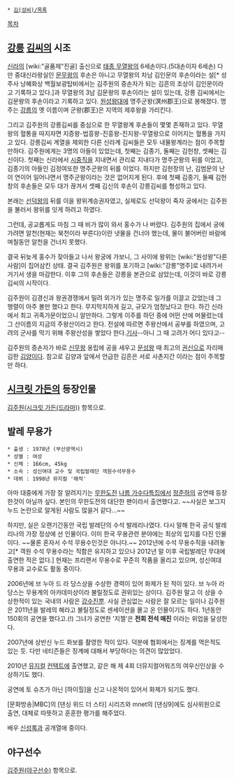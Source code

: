  * [[김(성씨)/목록]]

[[목차]]
== [[강릉]] [[김씨]]의 시조 ==
[[신라]]의 [wiki:"골품제"진골] 출신으로 [[태종 무열왕]]의 6세손이다.(5대손이자 6세손) 다만 중대신라왕실인 [[문무왕]]의 후손은 아니고 무열왕의 차남 김인문의 후손이라는 설[* 성주사 낭혜화상 백월보광탑비에서는 김주원의 증손자가 되는 김흔의 조상이 김인문이라고 기록하고 있다.]과 무열왕의 3남 김문왕의 후손이라는 설이 있는데, 강릉 김씨에서는 김문왕의 후손이라고 기록하고 있다. [[원성왕]]대에 명주군왕(溟州郡王)으로 봉해졌다. 명주는 [[강릉]]의 옛 이름이며 군왕(郡王)은 지역의 제후왕을 가리킨다.


그리고 김주원의 강릉김씨를 중심으로 한 무열왕계 후손들이 몇몇 존재하고 있다. 무열왕의 혈통을 따지자면 지증왕-법흥왕-진흥왕-진지왕-무열왕으로 이어지는 혈통을 가지고 있다. 강릉김씨 계열을 제외한 다른 신라계 김씨들은 모두 내물왕계라는 점이 주목할 만하다. 김주원에게는 3명의 아들이 있었는데, 첫째는 김종기, 둘째는 김헌창, 셋째는 김신이다. 첫째는 신라에서 [[시중]]직을 지내면서 관리로 지내다가 명주군왕의 뒤를 이었고, 김종기의 아들인 김정여또한 명주군왕의 뒤를 이었다. 하지만 김헌창의 난, 김범문의 난이 연이어 일어나면서 명주군왕이라는 것은 없어지게 된다. 후에 첫째 김종기, 둘째 김헌창의 후손들은 모두 대가 끊겨서 셋째 김신의 후손이 강릉김씨를 형성하고 있다. 

본래는 [[선덕왕]]의 뒤를 이을 왕위계승권자였고, 실제로도 선덕왕이 죽자 궁에서는 김주원을 불러서 왕위를 잇게 하려고 하였다. 

그런데, 공교롭게도 마침 그 때 비가 많이 와서 홍수가 나 버렸다. 김주원의 집에서 궁에 가려면 알천(현재는 북천이라 부른다)이란 냇물을 건너야 했는데, 물이 불어버린 바람에 며칠동안 알천을 건너지 못했다. 

결국 뒤늦게 홍수가 잦아들고 나서 왕궁에 가보니, 그 사이에 왕위는 [wiki:"원성왕"다른 사람]이 집어삼킨 상태. 결국 김주원은 왕위를 포기하고 [wiki:"강릉"명주]로 내려가서 거기서 생을 마감한다. 이후 그의 후손들은 강릉을 본관으로 삼았는데, 이것이 바로 강릉 김씨의 시작이다.

김주원이 김경신과 왕권경쟁에서 밀려 외가가 있는 명주로 일가를 이끌고 갔었는데 그 행렬이 아주 볼만 했다고 한다. 무지막지하게 길고, 규모가 엄청났다고 한다. 하긴 신라에서 최고 귀족가문이었으니 알만하다. 그렇게 이주를 하던 중에 어떤 산에 머물렀는데 그 산이름의 지금의 주왕산이라고 한다. 전설에 따르면 주왕산에서 공부를 하였으며, 고려의 군사를 막기 위해 주왕산성을 쌓았다 한다.[http://folkency.nfm.go.kr/main/dicParser.jsp?DIC_ID=7011&xslUrl=dicPrint_Pop.jsp&printYN=Y 기사]--아니 그 때 고려가 어디 있다고--

김주원의 증손자가 바로 [[신무왕]] 옹립에 공을 세우고 [[문성왕]] 때 최고의 [[권신]]으로 자리매김한 [[김양]]이다. 참고로 김양과 앞에서 언급한 김흔은 서로 사촌지간 이라는 점이 주목할만 하다.

== [[시크릿 가든(드라마)|시크릿 가든]]의 등장인물 ==
[[김주원(시크릿 가든(드라마))]] 항목으로.

== 발레 무용가 ==
 * 출생 : 1978년 (부산광역시)
 * 성별 : 여성
 * 신체 : 166cm, 45kg
 * 소속 : 성신여대 교수 및 국립발레단 객원수석무용수
 * 데뷔 : 1998년 뮤지컬 '해적' 

아마 대중에게 가장 잘 알려지기는 [[무한도전]] [[나름 가수다]]특집에서 [[정준하]]의 공연때 등장한것이 아닐까 싶다. 본인의 무한도전의 대단한 팬이라서 출연했다고. ~~사실은 보그지 누드 논란으로 알게된 사람도 많을거 같다...~~

하지만, 실은 오랜기간동안 국립 발레단의 수석 발레리나였다. 다시 말해 한국 공식 발레리나의 가장 정상에 선 인물이다. 이미 한국 무용관련 분야에는 최상의 입지를 다진 인물이다. ~~물론 혼자서 수석 무용수인것은 아니다.~~ 2012년에 수석 무용수직을 내려놓고[* 객원 수석 무용수라는 직함은 유지하고 있으나 2012년 말 이후 국립발레단 무대에 출연한 적은 없다.] 현재는 프리랜서 무용수로 꾸준히 작품을 올리고 있으며, 성신여대 무용과 교수로도 활동 중이다. 

2006년에 브 누아 드 라 당스상을 수상한 경력이 있어 화제가 된 적이 있다. 브 누아 라당스는 무용계의 아카데미상이라 불릴정도로 권위있는 상이다. 김주원 말고 이 상을 수상한적이 있는 국내의 사람은 [[강수진]]뿐.
사실 관심없는 사람은 잘 모르는 일이나 김주원은 2011년을 발레의 해라고 불릴정도로 센세이션을 몰고 온 인물이기도 하다. 1년동안 150회의 공연을 했다고.(!) 그녀가 공연한 '지젤'은 '''전회 전석 매진''' 이라는 위업을 달성한다. 

2007년에 상반신 누드 화보를 촬영한 적이 있다. 덕분에 협회에서는 징계를 먹은적도 있는 듯. 다만 네티즌들은 징계에 대해서 부당하다는 의견이 많았었다.

2010년 [[뮤지컬]] [[컨택트]]에 출연했고, 같은 해 제 4회 더뮤지컬어워즈의 여우신인상을 수상하기도 했다.

공연에 토 슈즈가 아닌 [하이힐]을 신고 나온적이 있어서 화제가 되기도 했다. 

[문화방송|MBC]의 [댄싱 위드 더 스타] 시리즈와 mnet의 [댄싱9]에도 심사위원으로 출연, 대체로 따뜻하고 훈훈한 평가를 해주었다.

배우 [[신성록]]과 공개열애 중이다.

== 야구선수 ==
[[김주원(야구선수)]] 항목으로.
